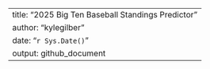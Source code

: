 ---
title: "2025 Big Ten Baseball Standings Predictor"
author: "kylegilber"
date: "`r Sys.Date()`"
output: github_document
---